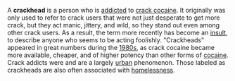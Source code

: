 {{vfd}}

A '''crackhead''' is a person who is [[drug addiction|addicted]] to [[crack cocaine]]. It originally was only used to refer to crack users that were not just desperate to get more crack, but they act manic, jittery, and wild, so they stand out even among other crack users. As a result, the term more recently has become an [[insult]], to describe anyone who seems to be acting foolishly. "Crackheads" appeared in great numbers during the [[1980s]], as crack cocaine became more available, cheaper, and of higher potency than other forms of [[cocaine]]. Crack addicts were and are a largely [[urban]] phenomenon. Those labeled as crackheads are also often associated with [[homelessness]].

{{stub}}